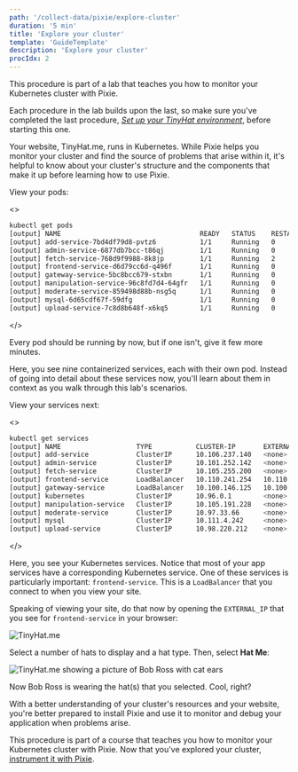 ```yaml
---
path: '/collect-data/pixie/explore-cluster'
duration: '5 min'
title: 'Explore your cluster'
template: 'GuideTemplate'
description: 'Explore your cluster'
procIdx: 2
---
```


<Callout variant="course" title="lab">

This procedure is part of a lab that teaches you how to monitor your Kubernetes cluster with Pixie.

Each procedure in the lab builds upon the last, so make sure you've completed the last procedure, [_Set up your TinyHat environment_](/collect-data/pixie/set-up-env), before starting this one.

</Callout>

Your website, TinyHat.me, runs in Kubernetes. While Pixie helps you monitor your cluster and find the source of problems that arise within it, it's helpful to know about your cluster's structure and the components that make it up before learning how to use Pixie.

<Steps>

<Step>

View your pods:

<>

```bash
kubectl get pods
[output] NAME                                   READY   STATUS    RESTARTS   AGE
[output] add-service-7bd4df79d8-pvtz6           1/1     Running   0          2m31s
[output] admin-service-6877db7bcc-t86qj         1/1     Running   0          2m31s
[output] fetch-service-768d9f9988-8k8jp         1/1     Running   2          2m31s
[output] frontend-service-d6d79cc6d-q496f       1/1     Running   0          2m31s
[output] gateway-service-5bc8bcc679-stxbn       1/1     Running   0          2m31s
[output] manipulation-service-96c8fd7d4-64gfr   1/1     Running   0          2m31s
[output] moderate-service-859498d88b-nsg5q      1/1     Running   0          2m31s
[output] mysql-6d65cdf67f-59dfg                 1/1     Running   0          2m31s
[output] upload-service-7c8d8b648f-x6kq5        1/1     Running   0          2m31s
```

</>

<Callout variant="tip">

Every pod should be running by now, but if one isn't, give it few more minutes.

</Callout>

Here, you see nine containerized services, each with their own pod. Instead of going into detail about these services now, you'll learn about them in context as you walk through this lab's scenarios.

</Step>

<Step>

View your services next:

<>

```bash
kubectl get services
[output] NAME                   TYPE           CLUSTER-IP       EXTERNAL-IP      PORT(S)        AGE
[output] add-service            ClusterIP      10.106.237.140   <none>           80/TCP         3m22s
[output] admin-service          ClusterIP      10.101.252.142   <none>           80/TCP         3m22s
[output] fetch-service          ClusterIP      10.105.255.200   <none>           80/TCP         3m22s
[output] frontend-service       LoadBalancer   10.110.241.254   10.110.241.254   80:30183/TCP   3m22s
[output] gateway-service        LoadBalancer   10.100.146.125   10.100.146.125   80:30605/TCP   3m22s
[output] kubernetes             ClusterIP      10.96.0.1        <none>           443/TCP        3m27s
[output] manipulation-service   ClusterIP      10.105.191.228   <none>           80/TCP         3m22s
[output] moderate-service       ClusterIP      10.97.33.66      <none>           80/TCP         3m22s
[output] mysql                  ClusterIP      10.111.4.242     <none>           3306/TCP       3m22s
[output] upload-service         ClusterIP      10.98.220.212    <none>           80/TCP         3m22s
```

</>

Here, you see your Kubernetes services. Notice that most of your app services have a corresponding Kubernetes service. One of these services is particularly important: `frontend-service`. This is a `LoadBalancer` that you connect to when you view your site.

</Step>

<Step>

Speaking of viewing your site, do that now by opening the `EXTERNAL_IP` that you see for `frontend-service` in your browser:

![TinyHat.me](../../../images/pixie/frontend.png)

</Step>

<Step>

Select a number of hats to display and a hat type. Then, select **Hat Me**:

![TinyHat.me showing a picture of Bob Ross with cat ears](../../../images/pixie/cat-ears-bob.png)

Now Bob Ross is wearing the hat(s) that you selected. Cool, right?

</Step>

</Steps>

With a better understanding of your cluster's resources and your website, you're better prepared to install Pixie and use it to monitor and debug your application when problems arise.

<Callout variant="course" title="lab">

This procedure is part of a course that teaches you how to monitor your Kubernetes cluster with Pixie. Now that you've explored your cluster, [instrument it with Pixie](/collect-data/pixie/instrument-cluster).

</Callout>
